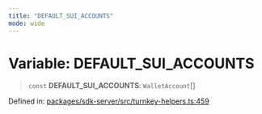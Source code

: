 ```yaml
---
title: "DEFAULT_SUI_ACCOUNTS"
mode: wide
---
```

  
# Variable: DEFAULT\_SUI\_ACCOUNTS

> `const` **DEFAULT\_SUI\_ACCOUNTS**: `WalletAccount`[]

Defined in: [packages/sdk-server/src/turnkey-helpers.ts:459](https://github.com/tkhq/sdk/blob/main/packages/sdk-server/src/turnkey-helpers.ts#L459)
